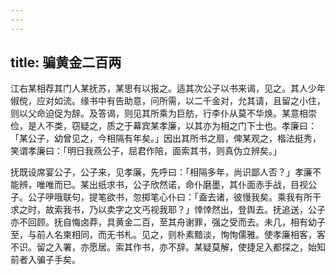 ```yaml
---
---
---
```

title: 骗黄金二百两
---



江右某相荐其门人某抚苏，某思有以报之。适其次公子以书来谒，见之。其人少年俶傥，应对如流。缘书中有告助意，问所需，以二千金对，允其请，且留之小住，则以父命迫促为辞。及答谒，则见其所乘为巨舫，行李仆从莫不华焕。某意相崇俭，是人不类，窃疑之，质之于幕宾某孝廉，以其亦为相之门下士也。孝廉曰：「某公子，幼曾见之，今相隔有年矣。」因出其所书之扇，俾某观之，楷法挺秀，笑谓孝廉曰：「明日我燕公子，屈君作陪，面索其书，则真伪立辨矣。」

抚既设席宴公子，公子来，见孝廉，先呼曰：「相隔多年，尚识鄙人否？」孝廉不能辨，唯唯而已。某出纸求书，公子欣然诺，命仆磨墨，其仆面赤手战，目视公子。公子吚哦联句，提笔欲书，忽掷笔心仆曰：「盍去诸，彼慢我矣。乘我有所干求之时，故索我书，乃以卖字之文丐视我耶？」悻悻然出，登舆去。抚追送，公子亦不回顾。抚自悔卤莽，具黄金二百，至其舟谢罪，强之受而去。未几，相有幼子至，与前人名柬相同，而无书札。见之，则朴素黯淡，恂恂儒雅。使孝廉相客，客不识。留之入署，亦愿居。索其作书，亦不辞。某疑莫解，使捷足入都探之，始知前者入骗子手矣。